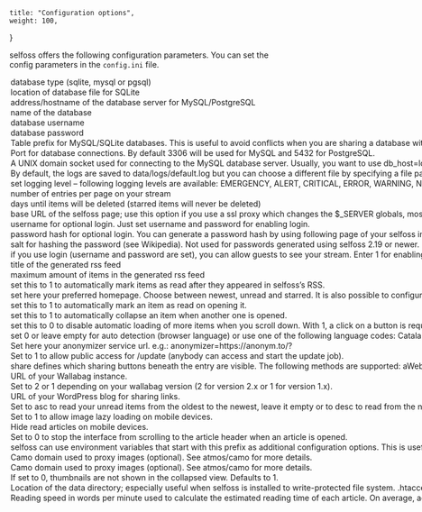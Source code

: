 
    title: "Configuration options",
    weight: 100,
}

selfoss offers the following configuration parameters. You can set the config parameters in the `config.ini` file.

<Option name="db_type">

database type (`sqlite`, `mysql` or `pgsql`)
</Option>

<Option name="db_file">

location of database file for SQLite
</Option>

<Option name="db_host">

address/hostname of the database server for MySQL/PostgreSQL
</Option>

<Option name="db_database">

name of the database
</Option>

<Option name="db_username">

database username
</Option>

<Option name="db_password">

database password
</Option>

<Option name="db_prefix">

Table prefix for MySQL/SQLite databases. This is useful to avoid conflicts when you are sharing a database with another application.
</Option>

<Option name="db_port">

Port for database connections. By default `3306` will be used for MySQL and `5432` for PostgreSQL.
</Option>

<Option name="db_socket">

A UNIX domain socket used for connecting to the MySQL database server. Usually, you want to use `db_host=localhost`, which should use the default socket path (typically `/run/mysqld/mysqld.sock` for MySQL or `/run/postgresql` for PostgreSQL) but if you need to specify a different location, you can. This is orthogonal to `db_host` option.
</Option>

<Option name="logger_destination">

By default, the logs are saved to `data/logs/default.log` but you can choose a different file by specifying a file path prefixed by `file:`. Setting `file:php://stderr` is especially useful when running selfoss on a PaaS or inside Docker. Alternately, you can set the option to `error_log` to redirect the messages to [SAPI error log](https://secure.php.net/manual/en/function.error-log.php) – handy for PHP-FPM, which [discards stderr](https://secure.php.net/manual/en/install.fpm.configuration.php#catch-workers-output) by default.
</Option>

<Option name="logger_level">

set logging level – following logging levels are available: `EMERGENCY`, `ALERT`, `CRITICAL`, `ERROR`, `WARNING`, `NOTICE`, `INFO`, `DEBUG`. Additionally, you can use `NONE` pseudo-level to turn the logging off completely.

Use this for troubleshooting on updating feeds (but be aware that the log file can become very large.)
</Option>

<Option name="items_perpage">

number of entries per page on your stream
</Option>

<Option name="items_lifetime">

days until items will be deleted (starred items will never be deleted)
</Option>

<Option name="base_url">

base URL of the selfoss page; use this option if you use a ssl proxy which changes the `$_SERVER` globals, most notably the URL path in which the app is installed.
</Option>

<Option name="username">

username for optional login. Just set username and password for enabling login.
</Option>

<Option name="password">

password hash for optional login. You can generate a password hash by using following page of your selfoss installation. https://your_selfoss_url.com/password
</Option>

<Option name="salt" deprecated>

salt for hashing the password (see [Wikipedia](https://en.wikipedia.org/wiki/Salt_(cryptography))). Not used for passwords generated using selfoss 2.19 or newer.
</Option>

<Option name="public">

if you use login (`username` and `password` are set), you can allow guests to see your stream. Enter `1` for enabling this write-protected mode.
</Option>

<Option name="rss_title">

title of the generated rss feed
</Option>

<Option name="rss_max_items">

maximum amount of items in the generated rss feed
</Option>

<Option name="rss_mark_as_read">

set this to `1` to automatically mark items as read after they appeared in selfoss’s RSS.
</Option>

<Option name="homepage">

set here your preferred homepage. Choose between `newest`, `unread` and `starred`. It is also possible to configure a tag (e.g. `unread/tag-yourtag`) or a source (e.g. `newest/source-123`). Default = `newest`.
</Option>

<Option name="auto_mark_as_read">

set this to `1` to automatically mark an item as read on opening it.
</Option>

<Option name="auto_collapse">

set this to `1` to automatically collapse an item when another one is opened.
</Option>

<Option name="auto_stream_more">

set this to `0` to disable automatic loading of more items when you scroll down. With `1`, a click on a button is required instead.
</Option>

<Option name="language">

set `0` or leave empty for auto detection (browser language) or use one of the following language codes:

* Catalan: `ca`
* Chinese (Simplified): `zh-CN`
* Chinese (Traditional): `zh-TW`
* Czech: `cs`
* Dutch: `nl`
* English: `en`
* English (United Kingdom): `en-GB`
* Estonian: `et`
* Finnish: `fi`
* French: `fr`
* French (Canada): `fr-CA`
* German: `de`
* Hebrew: `he`
* Hungarian: `hu`
* Italian: `it`
* Indonesian: `id`
* Japanese: `ja`
* Latvian: `lv`
* Norwegian Bokmål: `nb`
* Polish: `pl`
* Portuguese: `pt`
* Portuguese (Brazil): `pt-BR`
* Romansh: `rm`
* Russian: `ru`
* Slovak: `sk`
* Spanish: `es`
* Swedish: `sv`
* Turkish: `tr`
* Ukrainian: `uk`

</Option>

<Option name="anonymizer">

Set here your anonymizer service url. e.g.: `anonymizer=https://anonym.to/?`
</Option>

<Option name="allow_public_update_access">

Set to `1` to allow public access for `/update` (anybody can access and start the update job).
</Option>

<Option name="share">

`share` defines which sharing buttons beneath the entry are visible. The following methods are supported:

<dl>
<dt><code>a</code></dt><dd><a href="https://developer.mozilla.org/en-US/docs/Web/API/Navigator/share">Web Share API</a>, when available</dd>
<dt><code>f</code></dt><dd>Facebook</dd>
<dt><code>t</code></dt><dd>Twitter</dd>
<dt><code>p</code></dt><dd>Pocket</dd>
<dt><code>d</code></dt><dd>Diaspora</dd>
<dt><code>w</code></dt><dd>Wallabag (requires <a href="#wallabag"><code>wallabag</code></a> option to be set)</dd>
<dt><code>s</code></dt><dd>Wordpress (requires <a href="#wordpress"><code>wordpress</code></a> option to be set)</dd>
<dt><code>e</code></dt><dd>E-mail</dd>
<dt><code>c</code></dt><dd>Copy to clipboard</dd>
</dl>

Include the letters for methods you want to use. For example, if you would like to only show Facebook and Twitter share buttons, use `share=ft`.

Defaults to `share=atfpde`.
</Option>

<Option name="wallabag">

URL of your [Wallabag](https://www.wallabag.org/) instance.
</Option>

<Option name="wallabag_version">

Set to `2` or `1` depending on your wallabag version (`2` for version 2.x or `1` for version 1.x).
</Option>

<Option name="wordpress">

URL of your WordPress blog for sharing links.
</Option>

<Option name="unread_order">

Set to `asc` to read your unread items from the oldest to the newest, leave it empty or to `desc` to read from the newest to the oldest.
</Option>

<Option name="load_images_on_mobile">

Set to `1` to allow image lazy loading on mobile devices.
</Option>

<Option name="auto_hide_read_on_mobile">

Hide read articles on mobile devices.
</Option>

<Option name="scroll_to_article_header">

Set to `0` to stop the interface from scrolling to the article header when an article is opened.
</Option>

<Option name="env_prefix">

selfoss can use environment variables that start with this prefix as additional configuration options. This is useful for tools like Docker, where creating a config file is impractical. Defaults to `SELFOSS_`.
</Option>

<Option name="camo_domain">

Camo domain used to proxy images (optional). See [atmos/camo](https://github.com/atmos/camo) for more details.
</Option>

<Option name="camo_key">

Camo domain used to proxy images (optional). See [atmos/camo](https://github.com/atmos/camo) for more details.
</Option>

<Option name="show_thumbnails">

If set to `0`, thumbnails are not shown in the collapsed view. Defaults to `1`.
</Option>

<Option name="datadir">

Location of the data directory; especially useful when selfoss is installed to write-protected file system. `.htaccess` file (or equivalent configuration file for non-Apache web servers) will need to be adjusted accordingly.
</Option>

<Option name="reading_speed_wpm">

Reading speed in words per minute used to calculate the estimated reading time of each article. On average, adults can read between 200 and 300 wpm and you can find many tools that can help you determine your reading speed on-line. If set to `0` (the default value), the estimated reading time is not shown.
</Option>
